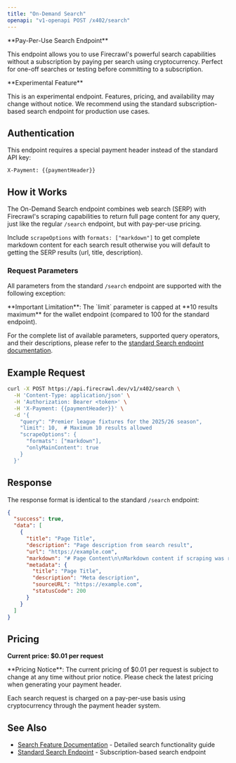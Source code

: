 ```yaml
---
title: "On-Demand Search"
openapi: "v1-openapi POST /x402/search"
---
```


<Info>
**Pay-Per-Use Search Endpoint**

This endpoint allows you to use Firecrawl's powerful search capabilities without a subscription by paying per search using cryptocurrency. Perfect for one-off searches or testing before committing to a subscription.

</Info>

<Warning>
**Experimental Feature**

This is an experimental endpoint. Features, pricing, and availability may change without notice. We recommend using the standard subscription-based search endpoint for production use cases.

</Warning>

## Authentication

This endpoint requires a special payment header instead of the standard API key:

```
X-Payment: {{paymentHeader}}
```

## How it Works

The On-Demand Search endpoint combines web search (SERP) with Firecrawl's scraping capabilities to return full page content for any query, just like the regular `/search` endpoint, but with pay-per-use pricing.

Include `scrapeOptions` with `formats: ["markdown"]` to get complete markdown content for each search result otherwise you will default to getting the SERP results (url, title, description).

### Request Parameters

All parameters from the standard `/search` endpoint are supported with the following exception:

<Note>
  **Important Limitation**: The `limit` parameter is capped at **10 results
  maximum** for the wallet endpoint (compared to 100 for the standard endpoint).
</Note>

For the complete list of available parameters, supported query operators, and their descriptions, please refer to the [standard Search endpoint documentation](/api-reference/endpoint/search).

## Example Request

```bash
curl -X POST https://api.firecrawl.dev/v1/x402/search \
  -H 'Content-Type: application/json' \
  -H 'Authorization: Bearer <token>' \
  -H 'X-Payment: {{paymentHeader}}' \
  -d '{
    "query": "Premier league fixtures for the 2025/26 season",
    "limit": 10,  # Maximum 10 results allowed
    "scrapeOptions": {
      "formats": ["markdown"],
      "onlyMainContent": true
    }
  }'
```

## Response

The response format is identical to the standard `/search` endpoint:

```json
{
  "success": true,
  "data": [
    {
      "title": "Page Title",
      "description": "Page description from search result",
      "url": "https://example.com",
      "markdown": "# Page Content\n\nMarkdown content if scraping was requested...",
      "metadata": {
        "title": "Page Title",
        "description": "Meta description",
        "sourceURL": "https://example.com",
        "statusCode": 200
      }
    }
  ]
}
```

## Pricing

**Current price: $0.01 per request**

<Warning>
  **Pricing Notice**: The current pricing of $0.01 per request is subject to
  change at any time without prior notice. Please check the latest pricing when
  generating your payment header.
</Warning>

Each search request is charged on a pay-per-use basis using cryptocurrency through the payment header system.

## See Also

- [Search Feature Documentation](/features/search) - Detailed search functionality guide
- [Standard Search Endpoint](/api-reference/endpoint/search) - Subscription-based search endpoint
